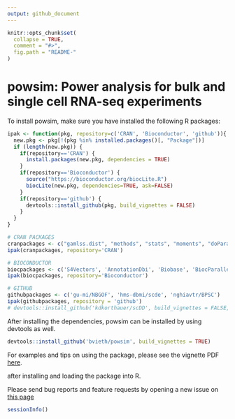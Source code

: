 ```yaml
---
output: github_document
---
```


<!-- README.md is generated from README.Rmd. Please edit that file -->

```r
knitr::opts_chunk$set(
  collapse = TRUE,
  comment = "#>",
  fig.path = "README-"
)
```

# powsim: Power analysis for bulk and single cell RNA-seq experiments

To install powsim, make sure you have installed the following R packages:

```r
ipak <- function(pkg, repository=c('CRAN', 'Bioconductor', 'github')){
  new.pkg <- pkg[!(pkg %in% installed.packages()[, "Package"])]
  if (length(new.pkg)) {
    if(repository=='CRAN') {
      install.packages(new.pkg, dependencies = TRUE)
    }
    if(repository=='Bioconductor') {
      source("https://bioconductor.org/biocLite.R")
      biocLite(new.pkg, dependencies=TRUE, ask=FALSE)
    }
    if(repository=='github') {
      devtools::install_github(pkg, build_vignettes = FALSE)
    }
  }
}

# CRAN PACKAGES
cranpackages <- c("gamlss.dist", "methods", "stats", "moments", "doParallel", "parallel", "reshape2", "dplyr", "tidyr", "data.table", 'ggplot2', 'ggthemes', 'ggExtra', 'cowplot', 'scales', 'fitdistrplus', 'MASS', 'pscl', 'nonnest2', 'cobs', 'msir', 'drc', 'devtools', 'XML', "devtools")
ipak(cranpackages, repository='CRAN')

# BIOCONDUCTOR
biocpackages <- c('S4Vectors', 'AnnotationDbi', 'Biobase', 'BiocParallel', 'scater', 'scran', 'edgeR', 'limma', 'DESeq2', 'baySeq', 'NOISeq', 'EBSeq', 'DSS', 'MAST', 'ROTS', "IHW", 'qvalue')
ipak(biocpackages, repository='Bioconductor')

# GITHUB
githubpackages <- c('gu-mi/NBGOF', 'hms-dbmi/scde', 'nghiavtr/BPSC')
ipak(githubpackages, repository = 'github')
# devtools::install_github('kdkorthauer/scDD', build_vignettes = FALSE, ref = 'develop')
```

After installing the dependencies, powsim can be installed by using devtools as well.

```r
devtools::install_github('bvieth/powsim', build_vignettes = TRUE)
```



For examples and tips on using the package, please see the vignette PDF 
[here](https://github.com/bvieth/powsim/tree/master/vignettes/powsim.pdf).

after installing and loading the package into R.  

Please send bug reports and feature requests by opening a new issue on 
[this page](https://github.com/bvieth/powsim/issues)

```r
sessionInfo()
```



